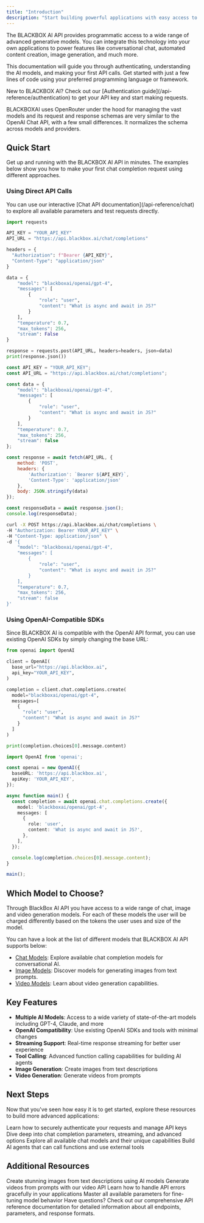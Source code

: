 ```yaml
---
title: "Introduction"
description: "Start building powerful applications with easy access to the state-of-the-art AI models."
---
```


The BLACKBOX AI API provides programmatic access to a wide range of advanced generative models. You can integrate this technology into your own applications to power features like conversational chat, automated content creation, image generation, and much more.

This documentation will guide you through authenticating, understanding the AI models, and making your first API calls. Get started with just a few lines of code using your preferred programming language or framework.

<Tip>
  New to BLACKBOX AI? Check out our [Authentication guide](/api-reference/authentication) to get your API key and start making requests.
</Tip>

BLACKBOXAI uses OpenRouter under the hood for managing the vast models and its request and response schemas are very similar to the OpenAI Chat API, with a few small differences. It normalizes the schema across models and providers.

## Quick Start

Get up and running with the BLACKBOX AI API in minutes. The examples below show you how to make your first chat completion request using different approaches.

### Using Direct API Calls

<Tip>
  You can use our interactive [Chat API documentation](/api-reference/chat) to explore all available parameters and test requests directly.
</Tip>

<CodeGroup>

```python Python
import requests

API_KEY = "YOUR_API_KEY"
API_URL = "https://api.blackbox.ai/chat/completions"

headers = {
  "Authorization": f"Bearer {API_KEY}",
  "Content-Type": "application/json"
}

data = {
    "model": "blackboxai/openai/gpt-4",
    "messages": [
        {
            "role": "user",
            "content": "What is async and await in JS?"
        }
    ],
    "temperature": 0.7,
    "max_tokens": 256,
    "stream": False
}

response = requests.post(API_URL, headers=headers, json=data)
print(response.json())
```

```javascript Node.js
const API_KEY = "YOUR_API_KEY";
const API_URL = "https://api.blackbox.ai/chat/completions";

const data = {
    "model": "blackboxai/openai/gpt-4",
    "messages": [
        {
            "role": "user",
            "content": "What is async and await in JS?"
        }
    ],
    "temperature": 0.7,
    "max_tokens": 256,
    "stream": false
};

const response = await fetch(API_URL, {
    method: 'POST',
    headers: {
        'Authorization': `Bearer ${API_KEY}`,
        'Content-Type': 'application/json'
    },
    body: JSON.stringify(data)
});

const responseData = await response.json();
console.log(responseData);
```

```bash cURL
curl -X POST https://api.blackbox.ai/chat/completions \
-H "Authorization: Bearer YOUR_API_KEY" \
-H "Content-Type: application/json" \
-d '{
    "model": "blackboxai/openai/gpt-4",
    "messages": [
        {
            "role": "user",
            "content": "What is async and await in JS?"
        }
    ],
    "temperature": 0.7,
    "max_tokens": 256,
    "stream": false
}'
```

</CodeGroup>

### Using OpenAI-Compatible SDKs

Since BLACKBOX AI is compatible with the OpenAI API format, you can use existing OpenAI SDKs by simply changing the base URL:

<CodeGroup>

```python Python
from openai import OpenAI

client = OpenAI(
  base_url="https://api.blackbox.ai",
  api_key="YOUR_API_KEY",
)

completion = client.chat.completions.create(
  model="blackboxai/openai/gpt-4",
  messages=[
    {
      "role": "user",
      "content": "What is async and await in JS?"
    }
  ]
)

print(completion.choices[0].message.content)
```

```typescript TypeScript
import OpenAI from 'openai';

const openai = new OpenAI({
  baseURL: 'https://api.blackbox.ai',
  apiKey: 'YOUR_API_KEY',
});

async function main() {
  const completion = await openai.chat.completions.create({
    model: 'blackboxai/openai/gpt-4',
    messages: [
      {
        role: 'user',
        content: 'What is async and await in JS?',
      },
    ],
  });

  console.log(completion.choices[0].message.content);
}

main();
```

</CodeGroup>


## Which Model to Choose?
Through BlackBox AI API you have access to a wide range of chat, image and video generation models. For each of these models the user will be charged differently based on the tokens the user uses and size of the model.

You can have a look at the list of different models that BLACKBOX AI API supports below:

- [Chat Models](/api-reference/models/chat-models#available-chat-models): Explore available chat completion models for conversational AI.
- [Image Models](/api-reference/models/image-models#available-image-generation-models): Discover models for generating images from text prompts.
- [Video Models](/api-reference/models/video-models#available-video-generation-models): Learn about video generation capabilities.


## Key Features

- **Multiple AI Models**: Access to a wide variety of state-of-the-art models including GPT-4, Claude, and more
- **OpenAI Compatibility**: Use existing OpenAI SDKs and tools with minimal changes
- **Streaming Support**: Real-time response streaming for better user experience
- **Tool Calling**: Advanced function calling capabilities for building AI agents
- **Image Generation**: Create images from text descriptions
- **Video Generation**: Generate videos from prompts

## Next Steps

Now that you've seen how easy it is to get started, explore these resources to build more advanced applications:

<CardGroup>
  <Card title="Authentication" icon="key" href="/api-reference/authentication">
    Learn how to securely authenticate your requests and manage API keys
  </Card>
  
  <Card title="Chat Completions" icon="code" href="/api-reference/chat">
    Dive deep into chat completion parameters, streaming, and advanced options
  </Card>

  <Card title="Available Models" icon="star" href="/api-reference/models/chat-models">
    Explore all available chat models and their unique capabilities
  </Card>

  <Card title="Tool Calling" icon="gear" href="/api-reference/tool-calling">
    Build AI agents that can call functions and use external tools
  </Card>
</CardGroup>

## Additional Resources

<CardGroup>
  <Card title="Image Generation" icon="image" href="/api-reference/image">
    Create stunning images from text descriptions using AI models
  </Card>

  <Card title="Video Generation" icon="video" href="/api-reference/video">
    Generate videos from prompts with our video API
  </Card>

  <Card title="Error Handling" icon="terminal" href="/api-reference/errors">
    Learn how to handle API errors gracefully in your applications
  </Card>

  <Card title="API Parameters" icon="download" href="/api-reference/parameters">
    Master all available parameters for fine-tuning model behavior
  </Card>
</CardGroup>

<Tip>
  Have questions? Check out our comprehensive API reference documentation for detailed information about all endpoints, parameters, and response formats.
</Tip>


